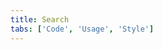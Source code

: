 ```yaml
---
title: Search
tabs: ['Code', 'Usage', 'Style']
---
```


<ComponentCode
  name="Small search"
  component="search"
  variation="search--small"
  experimental="true"
  hasReactVersion="true"
/>

<ComponentCode
  name="Large search"
  component="search"
  variation="search--large"
  experimental="true"
  hasReactVersion="true"
/>

<ComponentDocs component="search" />
